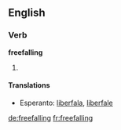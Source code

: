 ==English==

===Verb===
'''freefalling'''

# {{present participle of|[[freefall]]}}

====Translations====
* Esperanto: [[liberfala]], [[liberfale]]

[[de:freefalling]]
[[fr:freefalling]]